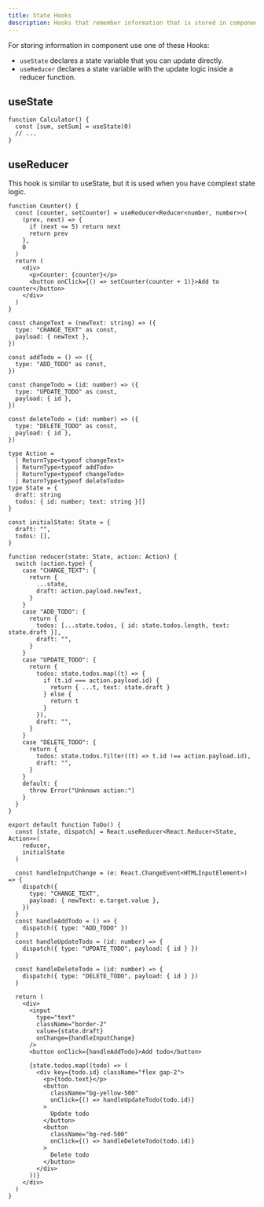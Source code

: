 ```yaml
---
title: State Hooks
description: Hooks that remember information that is stored in components and refresh them when information is changed
---
```


For storing information in component use one of these Hooks:

- `useState` declares a state variable that you can update directly.
- `useReducer` declares a state variable with the update logic inside a reducer function.

## useState

```tsx
function Calculator() {
  const [sum, setSum] = useState(0)
  // ...
}
```

## useReducer

This hook is similar to useState, but it is used when you have complext state logic.

```tsx /appDir: true/
function Counter() {
  const [counter, setCounter] = useReducer<Reducer<number, number>>(
    (prev, next) => {
      if (next <= 5) return next
      return prev
    },
    0
  )
  return (
    <div>
      <p>Counter: {counter}</p>
      <button onClick={() => setCounter(counter + 1)}>Add to counter</button>
    </div>
  )
}
```

```tsx showLineNumbers /appDir: true/
const changeText = (newText: string) => ({
  type: "CHANGE_TEXT" as const,
  payload: { newText },
})

const addTodo = () => ({
  type: "ADD_TODO" as const,
})

const changeTodo = (id: number) => ({
  type: "UPDATE_TODO" as const,
  payload: { id },
})

const deleteTodo = (id: number) => ({
  type: "DELETE_TODO" as const,
  payload: { id },
})

type Action =
  | ReturnType<typeof changeText>
  | ReturnType<typeof addTodo>
  | ReturnType<typeof changeTodo>
  | ReturnType<typeof deleteTodo>
type State = {
  draft: string
  todos: { id: number; text: string }[]
}

const initialState: State = {
  draft: "",
  todos: [],
}

function reducer(state: State, action: Action) {
  switch (action.type) {
    case "CHANGE_TEXT": {
      return {
        ...state,
        draft: action.payload.newText,
      }
    }
    case "ADD_TODO": {
      return {
        todos: [...state.todos, { id: state.todos.length, text: state.draft }],
        draft: "",
      }
    }
    case "UPDATE_TODO": {
      return {
        todos: state.todos.map((t) => {
          if (t.id === action.payload.id) {
            return { ...t, text: state.draft }
          } else {
            return t
          }
        }),
        draft: "",
      }
    }
    case "DELETE_TODO": {
      return {
        todos: state.todos.filter((t) => t.id !== action.payload.id),
        draft: "",
      }
    }
    default: {
      throw Error("Unknown action:")
    }
  }
}

export default function ToDo() {
  const [state, dispatch] = React.useReducer<React.Reducer<State, Action>>(
    reducer,
    initialState
  )

  const handleInputChange = (e: React.ChangeEvent<HTMLInputElement>) => {
    dispatch({
      type: "CHANGE_TEXT",
      payload: { newText: e.target.value },
    })
  }
  const handleAddTodo = () => {
    dispatch({ type: "ADD_TODO" })
  }
  const handleUpdateTodo = (id: number) => {
    dispatch({ type: "UPDATE_TODO", payload: { id } })
  }

  const handleDeleteTodo = (id: number) => {
    dispatch({ type: "DELETE_TODO", payload: { id } })
  }

  return (
    <div>
      <input
        type="text"
        className="border-2"
        value={state.draft}
        onChange={handleInputChange}
      />
      <button onClick={handleAddTodo}>Add todo</button>

      {state.todos.map((todo) => (
        <div key={todo.id} className="flex gap-2">
          <p>{todo.text}</p>
          <button
            className="bg-yellow-500"
            onClick={() => handleUpdateTodo(todo.id)}
          >
            Update todo
          </button>
          <button
            className="bg-red-500"
            onClick={() => handleDeleteTodo(todo.id)}
          >
            Delete todo
          </button>
        </div>
      ))}
    </div>
  )
}
```
